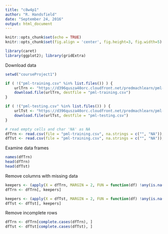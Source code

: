```yaml
---
title: "c8w4p1"
author: "R. Handsfield"
date: "September 24, 2016"
output: html_document
---
```


```r
knitr::opts_chunk$set(echo = TRUE)
knitr::opts_chunk$set(fig.align = 'center', fig.height=3, fig.width=5)
```

```r
library(caret)
library(ggplot2); library(gridExtra)
```

Download data
```r
setwd("courseProject1")

if ( !("pml-training.csv" %in% list.files()) ) {
	urlTrn <- "https://d396qusza40orc.cloudfront.net/predmachlearn/pml-training.csv"
	download.file(urlTrn, destfile = "pml-training.csv")
}

if ( !("pml-testing.csv" %in% list.files()) ) {
	urlTst <- "https://d396qusza40orc.cloudfront.net/predmachlearn/pml-testing.csv"
	download.file(urlTst, destfile = "pml-testing.csv")
}

# read empty cells and char 'NA' as NA
dfTrn <- read.csv(file = "pml-training.csv", na.strings = c("", "NA"));
dfTst <- read.csv(file = "pml-training.csv", na.strings = c("", "NA"));
```

Examine data frames
```r
names(dfTrn)
head(dfTrn)
head(dfTst)
```

Remove columns with missing data
```r
keepers <- (apply(X = dfTrn, MARGIN = 2, FUN = function(df) !any(is.na(df)) ))
dfTrn <- dfTrn[, keepers]

keepers <- (apply(X = dfTst, MARGIN = 2, FUN = function(df) !any(is.na(df)) ))
dfTst <- dfTst[, keepers]

```


Remove incomplete rows
```r
dfTrn <- dfTrn[complete.cases(dfTrn), ]
dfTst <- dfTst[complete.cases(dfTst), ]
```




